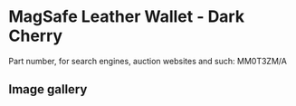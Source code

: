 
# MagSafe Leather Wallet - Dark Cherry

Part number, for search engines, auction websites and such: MM0T3ZM/A

## Image gallery

<div style={{ width: "768px" }}>
  <GalleryComponent
    images={[
      {
        original: "/everysource/MM0T3.png",
        thumbnail: "/everypreview/MM0T3.png",
      },
      {
        original: "/everysource/MM0T3_AV1.png",
        thumbnail: "/everypreview/MM0T3_AV1.png",
      },
      {
        original: "/everysource/MM0T3_AV2.png",
        thumbnail: "/everypreview/MM0T3_AV2.png",
      },
      {
        original: "/everysource/MM0T3_AV3.png",
        thumbnail: "/everypreview/MM0T3_AV3.png",
      },
      {
        original: "/everysource/MM0T3_AV4.png",
        thumbnail: "/everypreview/MM0T3_AV4.png",
      }
    ]}
  />
</div>